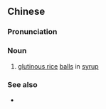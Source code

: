 ==Chinese==
{{zh-forms|lit=sugar not coming off|3=to come off; to fall off}}
{{zh-wp}}

===Pronunciation===
{{zh-pron
|c=tong4 bat1 lat1
|cat=n
}}

===Noun===
{{zh-noun}}

# {{lb|zh|Cantonese}} [[glutinous rice]] [[ball]]s in [[syrup]]

===See also===
* {{zh-l|湯圓}}

{{zh-cat|Desserts}}